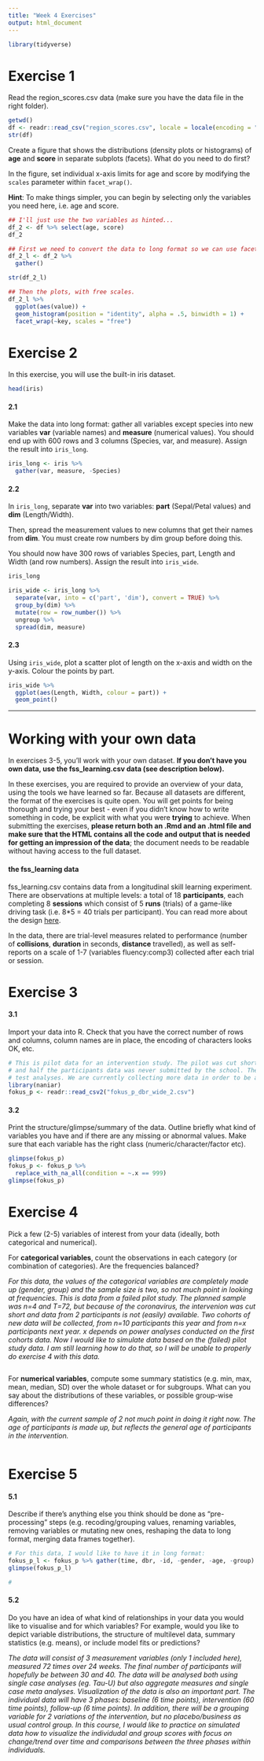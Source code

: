 ```yaml
---
title: "Week 4 Exercises"
output: html_document
---
```


```r
library(tidyverse)
```


# Exercise 1

Read the region_scores.csv data (make sure you have the data file in the right folder). 

```r
getwd()
df <- readr::read_csv("region_scores.csv", locale = locale(encoding = "ISO-8859-1"))
str(df)
```


Create a figure that shows the distributions (density plots or histograms) of **age** and **score** in separate subplots (facets). What do you need to do first?  

In the figure, set individual x-axis limits for age and score by modifying the `scales` parameter within `facet_wrap()`.

**Hint**: To make things simpler, you can begin by selecting only the variables you need here, i.e. age and score.  

```r

## I'll just use the two variables as hinted...
df_2 <- df %>% select(age, score)
df_2

## First we need to convert the data to long format so we can use facet_wrap
df_2_l <- df_2 %>%
  gather()

str(df_2_l)

## Then the plots, with free scales.
df_2_l %>%
  ggplot(aes(value)) +
  geom_histogram(position = "identity", alpha = .5, binwidth = 1) +
  facet_wrap(~key, scales = "free")

```


# Exercise 2

In this exercise, you will use the built-in iris dataset.  

```r
head(iris)
```


#### 2.1 

Make the data into long format: gather all variables except species into new variables **var** (variable names) and **measure** (numerical values). You should end up with 600 rows and 3 columns (Species, var, and measure). Assign the result into `iris_long`.

```r
iris_long <- iris %>%
  gather(var, measure, -Species)

```

#### 2.2

In `iris_long`, separate **var** into two variables: **part** (Sepal/Petal values) and **dim** (Length/Width).  

Then, spread the measurement values to new columns that get their names from **dim**. You must create row numbers by dim group before doing this.  

You should now have 300 rows of variables Species, part, Length and Width (and row numbers). Assign the result into `iris_wide`.

```r
iris_long

iris_wide <- iris_long %>%
  separate(var, into = c('part', 'dim'), convert = TRUE) %>%
  group_by(dim) %>%
  mutate(row = row_number()) %>%
  ungroup %>%
  spread(dim, measure)
```


#### 2.3

Using `iris_wide`, plot a scatter plot of length on the x-axis and width on the y-axis. Colour the points by part.

```r
iris_wide %>%
  ggplot(aes(Length, Width, colour = part)) +
  geom_point()

```

-------------------
# Working with your own data

In exercises 3-5, you'll work with your own dataset. **If you don't have you own data, use the fss_learning.csv data (see description below).** 

In these exercises, you are required to provide an overview of your data, using the tools we have learned so far. Because all datasets are different, the format of the exercises is quite open. You will get points for being thorough and trying your best - even if you didn't know how to write something in code, be explicit with what you were **trying** to achieve. When submitting the exercises, **please return both an .Rmd and an .html file and make sure that the HTML contains all the code and output that is needed for getting an impression of the data**; the document needs to be readable without having access to the full dataset.  


#### the fss_learning data

fss_learning.csv contains data from a longitudinal skill learning experiment. There are observations at multiple levels: a total of 18 **participants**, each completing 8 **sessions** which consist of 5 **runs** (trials) of a game-like driving task (i.e. 8*5 = 40 trials per participant). You can read more about the design [here](https://doi.org/10.3389/fpsyg.2019.01126).  

In the data, there are trial-level measures related to performance (number of **collisions**, **duration** in seconds, **distance** travelled), as well as self-reports on a scale of 1-7 (variables fluency:comp3) collected after each trial or session. 

# Exercise 3

#### 3.1

Import your data into R.  Check that you have the correct number of rows and columns, column names are in place, the encoding of characters looks OK, etc.   

```r
# This is pilot data for an intervention study. The pilot was cut short because of the coronavirus pandemic
# and half the participants data was never submitted by the school. The plan is to simulate data in order to 
# test analyses. We are currently collecting more data in order to be able to better simulate data.
library(naniar)
fokus_p <- readr::read_csv2("fokus_p_dbr_wide_2.csv")

```


#### 3.2

Print the structure/glimpse/summary of the data. Outline briefly what kind of variables you have and if there are any missing or abnormal values. Make sure that each variable has the right class (numeric/character/factor etc).  

```r
glimpse(fokus_p)
fokus_p <- fokus_p %>%
  replace_with_na_all(condition = ~.x == 999)
glimpse(fokus_p)
```


# Exercise 4

Pick a few (2-5) variables of interest from your data (ideally, both categorical and numerical).  

For **categorical variables**, count the observations in each category (or combination of categories). Are the frequencies balanced?  

*For this data, the values of the categorical variables are completely made up (gender, group) and the sample size is two, so not much point in looking at frequencies. This is data from a failed pilot study. The planned sample was n=4 and T=72, but because of the coronavirus, the intervenion was cut short and data from 2 participants is not (easily) available. Two cohorts of new data will be collected, from n=10 participants this year and from n=x participants
next year. x depends on power analyses conducted on the first cohorts data. Now I would like to simulate data based on the (failed) pilot study data. I am still learning how to do that, so I will be unable to properly do exercise 4 with this data.*

```r

```

For **numerical variables**, compute some summary statistics (e.g. min, max, mean, median, SD) over the whole dataset or for subgroups. What can you say about the distributions of these variables, or possible group-wise differences?  

*Again, with the current sample of 2 not much point in doing it right now. The age of participants is made up, but reflects the general age of participants in the intervention.*


```r

```


# Exercise 5

#### 5.1

Describe if there's anything else you think should be done as "pre-processing" steps (e.g. recoding/grouping values, renaming variables, removing variables or mutating new ones, reshaping the data to long format, merging data frames together).


```r
# For this data, I would like to have it in long format:
fokus_p_l <- fokus_p %>% gather(time, dbr, -id, -gender, -age, -group)
glimpse(fokus_p_l)

# 
```
#### 5.2

Do you have an idea of what kind of relationships in your data you would like to visualise and for which variables? For example, would you like to depict variable distributions, the structure of multilevel data, summary statistics (e.g. means), or include model fits or predictions?

*The data will consist of 3 measurement variables (only 1 included here), measured 72 times over 24 weeks. The final number of participants will hopefully be between 30 and 40. The data will be analysed both using single case analyses (eg. Tau-U) but also aggregate measures and single case meta analyses. Visualization of the data is also an important part. The individual data will have 3 phases: baseline (6 time points), intervention (60 time points), follow-up (6 time points). In addition, there will be a grouping variable for 2 variations of the intervention, but no placebo/business as usual control group. In this course, I would like to practice on simulated data how to visualize the individudal and group scores with focus on change/trend over time and comparisons between the three phases within individuals.*
